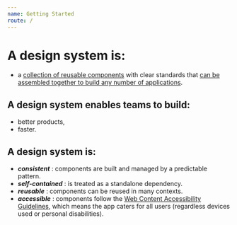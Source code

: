 ```yaml
---
name: Getting Started
route: /
---
```

# A design system is:
- a <ins>collection of reusable components</ins> with clear standards that <ins>can be assembled together to build any number of applications</ins>.

## A design system enables teams to build:
- better products,
- faster.

## A design system is:

- **_consistent_** : components are built and managed by a predictable pattern.
- **_self-contained_** : is treated as a standalone dependency.
- **_reusable_** : components can be reused in many contexts.
- **_accessible_** : components follow the [Web Content Accessibility Guidelines](https://www.w3.org/TR/WCAG20/), which means the app caters for all users (regardless devices used or personal disabilities).
